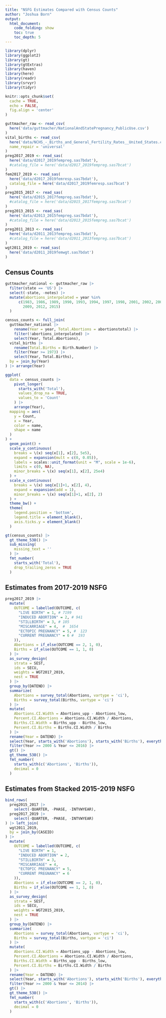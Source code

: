 ```yaml
---
title: "NSFG Estimates Compared with Census Counts"
author: "Joshua Born"
output:
  html_document:
    code_folding: show
    toc: true
    toc_depth: 5
---
```


```r
library(dplyr)
library(ggplot2)
library(gt)
library(gtExtras)
library(haven)
library(here)
library(readr)
library(srvyr)
library(tidyr)

knitr::opts_chunk$set(
  cache = TRUE,
  echo = FALSE,
  fig.align = 'center'
)
```

```r
guttmacher_raw <- read_csv(
  here('data/guttmacher/NationalAndStatePregnancy_PublicUse.csv')
)
vital_births <- read_csv(
  here('data/NCHS_-_Births_and_General_Fertility_Rates__United_States.csv'),
  name_repair = 'universal'
)
preg2017_2019 <- read_sas(
  here('data/d2017_2019fempreg.sas7bdat'),
  #catalog_file = here('data/d2017_2019fempreg.sas7bcat')
)
fem2017_2019 <- read_sas(
  here('data/d2017_2019femresp.sas7bdat'),
  catalog_file = here('data/d2017_2019femresp.sas7bcat')
)
preg2015_2017 <- read_sas(
  here('data/d2015_2017fempreg.sas7bdat'),
  #catalog_file = here('data/d2015_2017fempreg.sas7bcat')
)
preg2013_2015 <- read_sas(
  here('data/d2013_2015fempreg.sas7bdat'),
  #catalog_file = here('data/d2013_2015fempreg.sas7bcat')
)
preg2011_2013 <- read_sas(
  here('data/d2011_2013fempreg.sas7bdat'),
  #catalog_file = here('data/d2011_2013fempreg.sas7bcat')
)
wgt2011_2019 <- read_sas(
  here('data/d2011_2019femwgt.sas7bdat')
)
```


## Census Counts

```r
guttmacher_national <- guttmacher_raw |> 
  filter(state == 'US') |>
  select(-state, -notes) |>
  mutate(abortions_interpolated = year %in%
      c(1983, 1986, 1989, 1990, 1993, 1994, 1997, 1998, 2001, 2002, 2003, 2006,
        2009, 2012, 2015)
  )

census_counts <- full_join(
  guttmacher_national |> 
    rename(Year = year, Total.Abortions = abortionstotal) |> 
    filter(!abortions_interpolated) |> 
    select(Year, Total.Abortions),
  vital_births |> 
    rename(Total.Births = Birth.Number) |> 
    filter(Year >= 1973) |> 
    select(Year, Total.Births),
  by = join_by(Year)
) |> arrange(Year)
```

```r
ggplot(
  data = census_counts |>
    pivot_longer(
      starts_with('Total'),
      values_drop_na = TRUE,
      values_to = 'Count'
    ) |>
    arrange(Year),
  mapping = aes(
    y = Count,
    x = Year,
    color = name,
    shape = name
  )
) +
  geom_point() +
  scale_y_continuous(
    breaks = \(x) seq(x[1], x[2], 5e5),
    expand = expansion(mult = c(0, 0.05)),
    labels = scales::unit_format(unit = "M", scale = 1e-6),
    limits = c(0, NA),
    minor_breaks = \(x) seq(x[1], x[2], 25e4)
  ) +
  scale_x_continuous(
    breaks = \(x) seq(x[1]+1, x[2], 4),
    expand = expansion(add = 1),
    minor_breaks = \(x) seq(x[1]+1, x[2], 2)
  ) + 
  theme_bw() +
  theme(
    legend.position = 'bottom',
    legend.title = element_blank(),
    axis.ticks.y = element_blank()
  )
```

```r
gt(census_counts) |>
  gt_theme_538() |> 
  sub_missing(
    missing_text = ''
  ) |> 
  fmt_number(
    starts_with('Total'),
    drop_trailing_zeros = TRUE
  )
```


## Estimates from 2017-2019 NSFG

```r
preg2017_2019 |> 
  mutate(
    OUTCOME = labelled(OUTCOME, c(
      "LIVE BIRTH" = 1, # 7199
      "INDUCED ABORTION" = 2, # 941
      "STILLBIRTH" = 3, # 105
      "MISCARRIAGE" = 4,  #  1654
      "ECTOPIC PREGNANCY" = 5, #  123
      "CURRENT PREGNANCY" = 6 #  193
    )),
    Abortions = if_else(OUTCOME == 2, 1, 0),
    Births = if_else(OUTCOME == 1, 1, 0)
  ) |> 
  as_survey_design(
    strata = SEST,
    ids = SECU,
    weights = WGT2017_2019,
    nest = TRUE
  ) |> 
  group_by(DATEND) |> 
  summarize(
    Abortions = survey_total(Abortions, vartype = 'ci'),
    Births = survey_total(Births, vartype = 'ci')
  ) |> 
  mutate(
    Abortions.CI.Width = Abortions_upp - Abortions_low,
    Percent.CI.Abortions = Abortions.CI.Width / Abortions,
    Births.CI.Width = Births_upp - Births_low,
    Percent.CI.Births = Births.CI.Width / Births
  ) |>
  rename(Year = DATEND) |> 
  select(Year, starts_with('Abortions'), starts_with('Births'), everything()) |>
  filter(Year >= 2000 & Year <= 2016) |> 
  gt() |>
  gt_theme_538() |>
  fmt_number(
    starts_with(c('Abortions', 'Births')),
    decimal = 0
  )
```


## Estimates from Stacked 2015-2019 NSFG

```r
bind_rows(
  preg2015_2017 |> 
    select(-QUARTER, -PHASE, -INTVWYEAR),
  preg2017_2019 |> 
    select(-QUARTER, -PHASE, -INTVWYEAR)
) |> left_join(
  wgt2011_2019,
  by = join_by(CASEID)
) |> 
  mutate(
    OUTCOME = labelled(OUTCOME, c(
      "LIVE BIRTH" = 1,
      "INDUCED ABORTION" = 2,
      "STILLBIRTH" = 3,
      "MISCARRIAGE" = 4,
      "ECTOPIC PREGNANCY" = 5,
      "CURRENT PREGNANCY" = 6
    )),
    Abortions = if_else(OUTCOME == 2, 1, 0),
    Births = if_else(OUTCOME == 1, 1, 0)
  ) |> 
  as_survey_design(
    strata = SEST,
    ids = SECU,
    weights = WGT2015_2019,
    nest = TRUE
  ) |> 
  group_by(DATEND) |> 
  summarize(
    Abortions = survey_total(Abortions, vartype = 'ci'),
    Births = survey_total(Births, vartype = 'ci')
  ) |> 
  mutate(
    Abortions.CI.Width = Abortions_upp - Abortions_low,
    Percent.CI.Abortions = Abortions.CI.Width / Abortions,
    Births.CI.Width = Births_upp - Births_low,
    Percent.CI.Births = Births.CI.Width / Births
  ) |>
  rename(Year = DATEND) |> 
  select(Year, starts_with('Abortions'), starts_with('Births'), everything()) |> 
  filter(Year >= 2000 & Year <= 2014) |> 
  gt() |> 
  gt_theme_538() |> 
  fmt_number(
    starts_with(c('Abortions', 'Births')),
    decimal = 0
  )
```